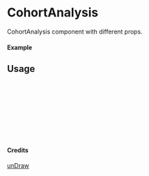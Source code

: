 
<Meta of={CohortAnalysis} title="unDraw/CohortAnalysis" />

# CohortAnalysis

CohortAnalysis component with different props.

#### Example

<Canvas of={CohortAnalysis.Primary} />

## Usage

```ts
import { CohortAnalysis } from "yadl-ui";

const Example = () => {
  return (
      <CohortAnalysis />
  );
};

export default Example;
```

#### Credits
[unDraw](https://undraw.co/illustrations)
